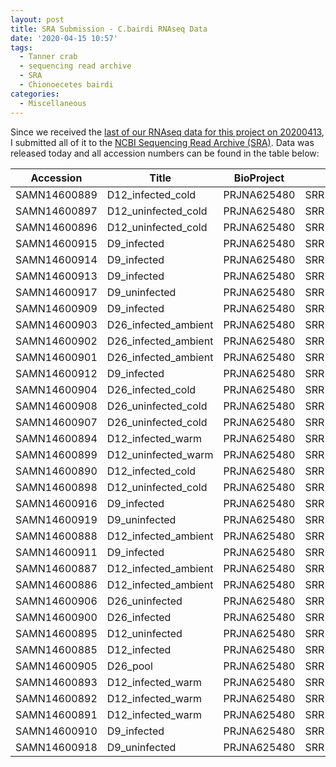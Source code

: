 ```yaml
---
layout: post
title: SRA Submission - C.bairdi RNAseq Data
date: '2020-04-15 10:57'
tags:
  - Tanner crab
  - sequencing read archive
  - SRA
  - Chionoecetes bairdi
categories:
  - Miscellaneous
---
```

Since we received the [last of our RNAseq data for this project on 20200413](https://robertslab.github.io/sams-notebook/2020/04/13/Data-Received-C.bairdi-RNAseq-from-NWGSC.html), I submitted all of it to the [NCBI Sequencing Read Archive (SRA)](https://www.ncbi.nlm.nih.gov/sra). Data was released today and all accession numbers can be found in the table below:


| Accession    | Title                | BioProject  | SRA         | BioSample.name |
|--------------|----------------------|-------------|-------------|----------------|
| SAMN14600889 | D12_infected_cold    | PRJNA625480 | SRR11548643 | 254            |
| SAMN14600897 | D12_uninfected_cold  | PRJNA625480 | SRR11548644 | 222            |
| SAMN14600896 | D12_uninfected_cold  | PRJNA625480 | SRR11548645 | 221            |
| SAMN14600915 | D9_infected          | PRJNA625480 | SRR11548646 | 178            |
| SAMN14600914 | D9_infected          | PRJNA625480 | SRR11548647 | 173            |
| SAMN14600913 | D9_infected          | PRJNA625480 | SRR11548648 | 151            |
| SAMN14600917 | D9_uninfected        | PRJNA625480 | SRR11548649 | 73             |
| SAMN14600909 | D9_infected          | PRJNA625480 | SRR11548650 | 72             |
| SAMN14600903 | D26_infected_ambient | PRJNA625480 | SRR11548651 | 485            |
| SAMN14600902 | D26_infected_ambient | PRJNA625480 | SRR11548652 | 481            |
| SAMN14600901 | D26_infected_ambient | PRJNA625480 | SRR11548653 | 463            |
| SAMN14600912 | D9_infected          | PRJNA625480 | SRR11548654 | 132            |
| SAMN14600904 | D26_infected_cold    | PRJNA625480 | SRR11548655 | 445            |
| SAMN14600908 | D26_uninfected_cold  | PRJNA625480 | SRR11548656 | 427            |
| SAMN14600907 | D26_uninfected_cold  | PRJNA625480 | SRR11548657 | 425            |
| SAMN14600894 | D12_infected_warm    | PRJNA625480 | SRR11548658 | 380825         |
| SAMN14600899 | D12_uninfected_warm  | PRJNA625480 | SRR11548659 | 380824         |
| SAMN14600890 | D12_infected_cold    | PRJNA625480 | SRR11548660 | 380823         |
| SAMN14600898 | D12_uninfected_cold  | PRJNA625480 | SRR11548661 | 380822         |
| SAMN14600916 | D9_infected          | PRJNA625480 | SRR11548662 | 380821         |
| SAMN14600919 | D9_uninfected        | PRJNA625480 | SRR11548663 | 380820         |
| SAMN14600888 | D12_infected_ambient | PRJNA625480 | SRR11548664 | 359            |
| SAMN14600911 | D9_infected          | PRJNA625480 | SRR11548665 | 127            |
| SAMN14600887 | D12_infected_ambient | PRJNA625480 | SRR11548666 | 349            |
| SAMN14600886 | D12_infected_ambient | PRJNA625480 | SRR11548667 | 334            |
| SAMN14600906 | D26_uninfected       | PRJNA625480 | SRR11548668 | 329777         |
| SAMN14600900 | D26_infected         | PRJNA625480 | SRR11548669 | 329776         |
| SAMN14600895 | D12_uninfected       | PRJNA625480 | SRR11548670 | 329775         |
| SAMN14600885 | D12_infected         | PRJNA625480 | SRR11548671 | 329774         |
| SAMN14600905 | D26_pool             | PRJNA625480 | SRR11548672 | 304428         |
| SAMN14600893 | D12_infected_warm    | PRJNA625480 | SRR11548673 | 294            |
| SAMN14600892 | D12_infected_warm    | PRJNA625480 | SRR11548674 | 280            |
| SAMN14600891 | D12_infected_warm    | PRJNA625480 | SRR11548675 | 272            |
| SAMN14600910 | D9_infected          | PRJNA625480 | SRR11548676 | 118            |
| SAMN14600918 | D9_uninfected        | PRJNA625480 | SRR11548677 | 113            |
